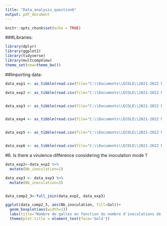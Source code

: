 ---
title: "Data_analysis_question6"
output: pdf_document
---

```{r setup, include=FALSE}
knitr::opts_chunk$set(echo = TRUE)
```
###Libraries:

```{r}
library(dplyr)
library(ggplot2)
library(tidyverse)
library(multcompView)
theme_set(new=theme_bw())
```
##Importing data:

```{r}
data_exp1 <- as_tibble(read.csv(file="C:\\Documents\\ECOLE\\2021-2022 Montpellier SupAgro\\D4 JRL-AT\\Projects\\Experiments\\resultat_exp1.csv", header = TRUE, sep=",", dec= '.', stringsAsFactors=TRUE))

data_exp2 <- as_tibble(read.csv(file="C:\\Documents\\ECOLE\\2021-2022 Montpellier SupAgro\\D4 JRL-AT\\Projects\\Experiments\\resultat_exp2.csv", header = TRUE, sep=",", dec= '.', stringsAsFactors=TRUE))


data_exp3 <- as_tibble(read.csv(file="C:\\Documents\\ECOLE\\2021-2022 Montpellier SupAgro\\D4 JRL-AT\\Projects\\Experiments\\resultat_exp3.csv", header = TRUE, sep=",", dec= '.', stringsAsFactors=TRUE))


data_exp4 <- as_tibble(read.csv(file="C:\\Documents\\ECOLE\\2021-2022 Montpellier SupAgro\\D4 JRL-AT\\Projects\\Experiments\\resultat_exp4.csv", header = TRUE, sep=",", dec= '.', stringsAsFactors=TRUE))


data_exp5 <- as_tibble(read.csv(file="C:\\Documents\\ECOLE\\2021-2022 Montpellier SupAgro\\D4 JRL-AT\\Projects\\Experiments\\resultat_exp5.csv", header = TRUE, sep=",", dec= '.', stringsAsFactors=TRUE))


data_exp6 <- as_tibble(read.csv(file="C:\\Documents\\ECOLE\\2021-2022 Montpellier SupAgro\\D4 JRL-AT\\Projects\\Experiments\\resultat_exp6.csv", header = TRUE, sep=",", dec= '.', stringsAsFactors=TRUE))
```



#6. Is there a virulence difference considering the inoculation mode ?

```{r}
data_exp2<-data_exp2 %>% 
  mutate(Nb_inoculation=1)

data_exp3 <- data_exp3 %>% 
  mutate(Nb_inoculation=3)


data_comp2_3<-full_join(data_exp2, data_exp3)

ggplot(data_comp2_3, aes(Nb_inoculation, fill=Sol))+
  geom_boxplot(aes(width=1))
  labs(title="Nombre de galles en fonction du nombre d'inoculations de bactéries \nsur le plant de riz")+
  theme(plot.title = element_text(face='bold'))
```


